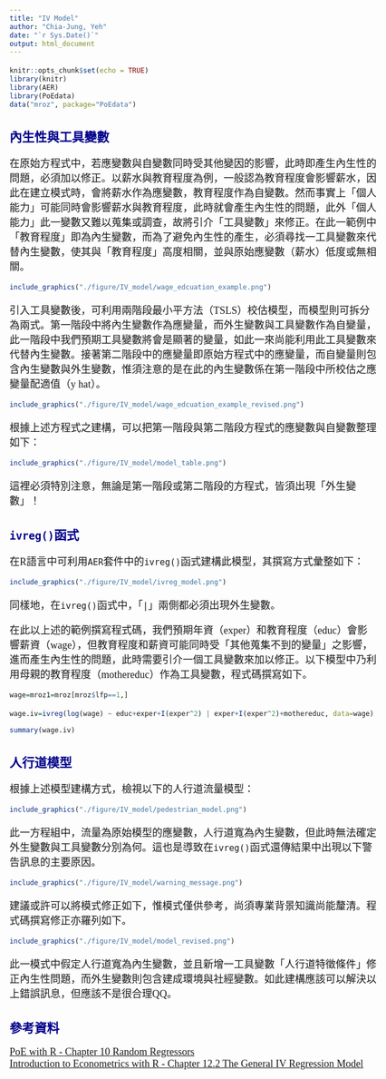 ```yaml
---
title: "IV Model"
author: "Chia-Jung, Yeh"
date: "`r Sys.Date()`"
output: html_document
---
```


<style type="text/css">

body{
font-size: 18px;
font-family:"Times New Roman","標楷體",Georgia,Serif;
}
td {  /* Table  */
  font-size: 8px;
  font-family:"Times New Roman","標楷體",Georgia,Serif;
}
h1.title {
  font-size: 38px;
  color: DarkRed;
  font-family:"Times New Roman","標楷體",Georgia,Serif;
}
h1 { /* Header 1 */
  font-size: 28px;
      font-family:"Times New Roman","標楷體",Georgia,Serif;
  color: DarkBlue;
}
h2 { /* Header 2 */
    font-size: 22px;
    font-family:"Times New Roman","標楷體",Georgia,Serif;
    color: DarkBlue;
}
h3 { /* Header 3 */
  font-size: 18px;
  font-family:"Times New Roman","標楷體",Georgia,Serif;
  color: DarkBlue;
}
code.r{ /* Code block */
    font-size: 12px;
}
pre { /* Code block - determines code spacing between lines */
    font-size: 14px;
}
.blogbody{
font-size:17px;
  font-family:"Times New Roman","標楷體",Georgia,Serif;
line-height: 150%;
}
</style>


```r
knitr::opts_chunk$set(echo = TRUE)
library(knitr)
library(AER)
library(PoEdata)
data("mroz", package="PoEdata")
```

## **內生性與工具變數**
在原始方程式中，若應變數與自變數同時受其他變因的影響，此時即產生內生性的問題，必須加以修正。以薪水與教育程度為例，一般認為教育程度會影響薪水，因此在建立模式時，會將薪水作為應變數，教育程度作為自變數。然而事實上「個人能力」可能同時會影響薪水與教育程度，此時就會產生內生性的問題，此外「個人能力」此一變數又難以蒐集或調查，故將引介「工具變數」來修正。在此一範例中「教育程度」即為內生變數，而為了避免內生性的產生，必須尋找一工具變數來代替內生變數，使其與「教育程度」高度相關，並與原始應變數（薪水）低度或無相關。  

```r
include_graphics("./figure/IV_model/wage_edcuation_example.png")
```

引入工具變數後，可利用兩階段最小平方法（TSLS）校估模型，而模型則可拆分為兩式。第一階段中將內生變數作為應變量，而外生變數與工具變數作為自變量，此一階段中我們預期工具變數將會是顯著的變量，如此一來尚能利用此工具變數來代替內生變數。接著第二階段中的應變量即原始方程式中的應變量，而自變量則包含內生變數與外生變數，惟須注意的是在此的內生變數係在第一階段中所校估之應變量配適值（y hat）。  

```r
include_graphics("./figure/IV_model/wage_edcuation_example_revised.png")
```

根據上述方程式之建構，可以把第一階段與第二階段方程式的應變數與自變數整理如下：  

```r
include_graphics("./figure/IV_model/model_table.png")
```

這裡必須特別注意，無論是第一階段或第二階段的方程式，皆須出現「外生變數」！


## **`ivreg()`函式**
在R語言中可利用`AER`套件中的`ivreg()`函式建構此模型，其撰寫方式彙整如下：  

```r
include_graphics("./figure/IV_model/ivreg_model.png")
```

同樣地，在`ivreg()`函式中，「`|`」兩側都必須出現外生變數。  

在此以上述的範例撰寫程式碼，我們預期年資（exper）和教育程度（educ）會影響薪資（wage），但教育程度和薪資可能同時受「其他蒐集不到的變量」之影響，進而產生內生性的問題，此時需要引介一個工具變數來加以修正。以下模型中乃利用母親的教育程度（mothereduc）作為工具變數，程式碼撰寫如下。  

```r
wage=mroz1=mroz[mroz$lfp==1,] 
```

```r
wage.iv=ivreg(log(wage) ~ educ+exper+I(exper^2) | exper+I(exper^2)+mothereduc, data=wage)

summary(wage.iv)
```


## **人行道模型**
根據上述模型建構方式，檢視以下的人行道流量模型：  

```r
include_graphics("./figure/IV_model/pedestrian_model.png")
```

此一方程組中，流量為原始模型的應變數，人行道寬為內生變數，但此時無法確定外生變數與工具變數分別為何。這也是導致在`ivreg()`函式還傳結果中出現以下警告訊息的主要原因。  

```r
include_graphics("./figure/IV_model/warning_message.png")
```

建議或許可以將模式修正如下，惟模式僅供參考，尚須專業背景知識尚能釐清。程式碼撰寫修正亦羅列如下。  

```r
include_graphics("./figure/IV_model/model_revised.png")
```

此一模式中假定人行道寬為內生變數，並且新增一工具變數「人行道特徵條件」修正內生性問題，而外生變數則包含建成環境與社經變數。如此建構應該可以解決以上錯誤訊息，但應該不是很合理QQ。  

  
  
## **參考資料**
[PoE with R - Chapter 10 Random Regressors](https://bookdown.org/ccolonescu/RPoE4/random-regressors.html)  
[Introduction to Econometrics with R - Chapter 12.2 The General IV Regression Model](https://www.econometrics-with-r.org/12-2-TGIVRM.html)

